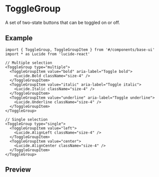
<Meta of={Stories} />

# ToggleGroup

A set of two-state buttons that can be toggled on or off.

## Example

```tsx
import { ToggleGroup, ToggleGroupItem } from '#/components/base-ui'
import * as Lucide from 'lucide-react'

// Multiple selection
<ToggleGroup type="multiple">
  <ToggleGroupItem value="bold" aria-label="Toggle bold">
    <Lucide.Bold className="size-4" />
  </ToggleGroupItem>
  <ToggleGroupItem value="italic" aria-label="Toggle italic">
    <Lucide.Italic className="size-4" />
  </ToggleGroupItem>
  <ToggleGroupItem value="underline" aria-label="Toggle underline">
    <Lucide.Underline className="size-4" />
  </ToggleGroupItem>
</ToggleGroup>

// Single selection
<ToggleGroup type="single">
  <ToggleGroupItem value="left">
    <Lucide.AlignLeft className="size-4" />
  </ToggleGroupItem>
  <ToggleGroupItem value="center">
    <Lucide.AlignCenter className="size-4" />
  </ToggleGroupItem>
</ToggleGroup>
```

## Preview

<Primary />
